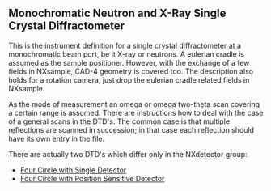 == Monochromatic Neutron and X-Ray Single Crystal Diffractometer ==
This is the instrument definition for a single crystal diffractometer at a monochromatic beam port, be it X-ray
or neutrons. A eulerian cradle is assumed as the sample positioner. However, with the exchange of a few fields in
NXsample, CAD-4 geometry is covered too. The description also holds for a rotation camera, just drop the eulerian cradle
related fields in NXsample. 

As the mode of measurement an omega or omega two-theta scan covering a certain range is assumed. There are instructions how 
to deal with the case of a general scans in the DTD's.  The common case is that multiple reflections are scanned in succession; 
in that case each reflection should have its own entry in the file. 

There are actually two DTD's which differ only in the NXdetector group:
* [[MonoXSingle|Four Circle with Single  Detector]]
* [[MonoXPSD|Four Circle with Position Sensitive Detector]]